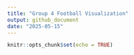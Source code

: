 ```yaml
---
title: "Group 4 Football Visualization"
output: github_document
date: "2025-05-15"
---
```


```r
knitr::opts_chunk$set(echo = TRUE)
```

